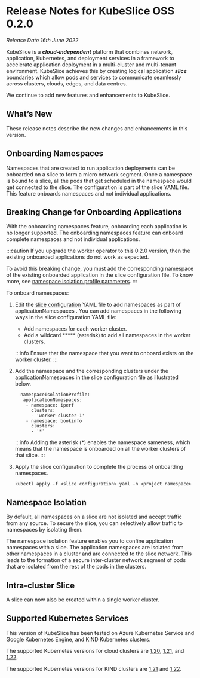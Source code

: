# Release Notes for KubeSlice OSS 0.2.0
*Release Date 16th June 2022*

KubeSlice is a ***cloud-independent*** platform that combines network, application, Kubernetes, and deployment services in a framework to accelerate application deployment in a multi-cluster and multi-tenant environment. KubeSlice achieves this by creating logical application ***slice*** boundaries which allow pods and services to communicate seamlessly across clusters, clouds, edges, and data centres. 

We continue to add new features and enhancements to KubeSlice. 

## What’s New

These release notes describe the new changes and enhancements in this version.

## Onboarding Namespaces

Namespaces that are created to run application deployments can be onboarded on a slice to form a micro 
network segment. Once a namespace is bound to a slice, all the pods that get scheduled in 
the namespace would get connected to the slice. The configuration is part of the slice YAML file. 
This feature onboards namespaces and not individual applications.

## Breaking Change for Onboarding Applications 
With the onboarding namespaces feature, onboarding each application is no longer supported. 
The onboarding namespaces feature can onboard complete namespaces and not individual 
applications. 

:::caution
If you upgrade the worker operator to this 0.2.0 version, then the existing onboarded 
applications do not work as expected.

To avoid this breaking change, you must add the corresponding namespace of the existing 
onboarded application in the slice configuration file. To know more, see 
[namespace isolation profile parameters](/versioned_docs/version-0.2.0/getting-started-with-cloud-clusters/installing-kubeslice/configuration-parameters.mdx#namespace-isolation-profile-parameters).
:::

To onboard namespaces:

1. Edit the [slice configuration](/versioned_docs/version-0.2.0/getting-started-with-cloud-clusters/installing-kubeslice/creating-a-slice.mdx#creating-the-slice-yaml-file) YAML file to add namespaces as part of applicationNamespaces . You can add namespaces in the following ways in the slice configuration YAML file:

   * Add namespaces for each worker cluster.
   * Add a wildcard ***** (asterisk) to add all namespaces in the worker clusters.

   :::info
   Ensure that the namespace that you want to onboard exists on the worker cluster.
   :::

2. Add the namespace and the corresponding clusters under the applicationNamespaces in the slice configuration file as illustrated below.

   ```
     namespaceIsolationProfile:
      applicationNamespaces:
       - namespace: iperf
         clusters:
         - 'worker-cluster-1'
       - namespace: bookinfo
         clusters:
         - '*'
   ```

   :::info
   Adding the asterisk (*) enables the namespace sameness, which means that the namespace is onboarded on all the worker clusters of that slice.
   :::

3. Apply the slice configuration to complete the process of  onboarding namespaces.
   ```
   kubectl apply -f <slice configuration>.yaml -n <project namespace>
   ```

## Namespace Isolation
By default, all namespaces on a slice are not isolated and accept traffic from any source. 
To secure the slice, you can selectively allow traffic to namespaces by isolating them.

The namespace isolation feature enables you to confine application namespaces with a slice. 
The application namespaces are isolated from other namespaces in a cluster and are 
connected to the slice network. This leads to the formation of a secure inter-cluster 
network segment of pods that are isolated from the rest of the pods in the clusters.

## Intra-cluster Slice 
A slice can now also be created within a single worker cluster.

## Supported Kubernetes Services 
This version of KubeSlice has been tested on Azure Kubernetes Service and 
Google Kubernetes Engine, and KIND Kubernetes clusters.  

The supported Kubernetes versions for cloud clusters are 
[1.20](https://v1-20.docs.kubernetes.io/), [1.21](https://v1-21.docs.kubernetes.io/),
and [1.22](https://v1-22.docs.kubernetes.io/). 

The supported Kubernetes versions for KIND clusters are 
[1.21](https://v1-21.docs.kubernetes.io/) and [1.22](https://v1-22.docs.kubernetes.io/).
